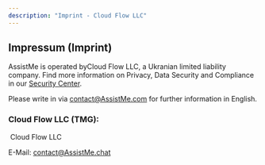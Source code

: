 ```yaml
---
description: "Imprint - Cloud Flow LLC"
---
```


<div className="text-center"></div>

## Impressum (Imprint)

AssistMe is operated byCloud Flow LLC, a Ukranian limited liability company. Find more information on Privacy, Data Security and Compliance in our [Security Center](/docs/data-security-privacy).

Please write in via contact@AssistMe.com for further information in English. 

### Cloud Flow LLC (TMG):
‍
Cloud Flow LLC 

E-Mail: contact@AssistMe.chat

